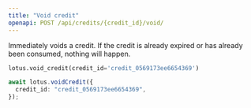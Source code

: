 ```yaml
---
title: "Void credit"
openapi: POST /api/credits/{credit_id}/void/
---
```


Immediately voids a credit. If the credit is already expired or has already been consumed, nothing will happen.

<CodeGroup>

```py Python
lotus.void_credit(credit_id='credit_0569173ee6654369')
```

```ts Typescript
await lotus.voidCredit({
  credit_id: "credit_0569173ee6654369",
});
```

</CodeGroup>
